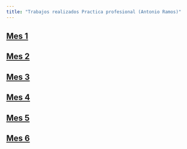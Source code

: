 ```yaml
---
title: "Trabajos realizados Practica profesional (Antonio Ramos)" 
---
```


## [Mes 1](Mes_1.qmd)

## [Mes 2](Mes_2.qmd)

## [Mes 3](Mes_3.qmd)

## [Mes 4](Mes_4.qmd)

## [Mes 5](Mes_5.qmd)

## [Mes 6](Mes_6.qmd)
